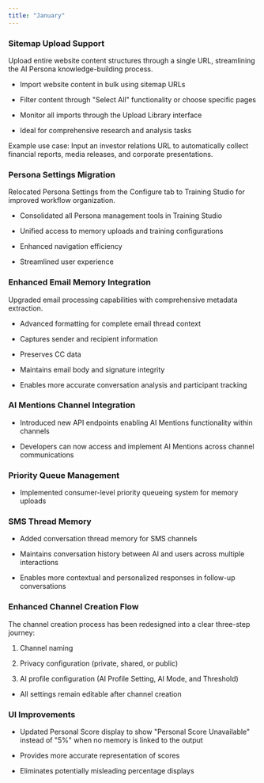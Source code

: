 ```yaml
---
title: "January"
---
```


### **Sitemap Upload Support**

Upload entire website content structures through a single URL, streamlining the AI Persona knowledge-building process.

* Import website content in bulk using sitemap URLs

* Filter content through "Select All" functionality or choose specific pages

* Monitor all imports through the Upload Library interface

* Ideal for comprehensive research and analysis tasks

Example use case: Input an investor relations URL to automatically collect financial reports, media releases, and corporate presentations.


### **Persona Settings Migration**

Relocated Persona Settings from the Configure tab to Training Studio for improved workflow organization.

* Consolidated all Persona management tools in Training Studio

* Unified access to memory uploads and training configurations

* Enhanced navigation efficiency

* Streamlined user experience


### **Enhanced Email Memory Integration**

Upgraded email processing capabilities with comprehensive metadata extraction.

* Advanced formatting for complete email thread context

* Captures sender and recipient information

* Preserves CC data

* Maintains email body and signature integrity

* Enables more accurate conversation analysis and participant tracking


### **AI Mentions Channel Integration**

* Introduced new API endpoints enabling AI Mentions functionality within channels

* Developers can now access and implement AI Mentions across channel communications


### **Priority Queue Management**

* Implemented consumer-level priority queueing system for memory uploads


### **SMS Thread Memory**

* Added conversation thread memory for SMS channels

* Maintains conversation history between AI and users across multiple interactions

* Enables more contextual and personalized responses in follow-up conversations


### **Enhanced Channel Creation Flow**

The channel creation process has been redesigned into a clear three-step journey:

1. Channel naming

2. Privacy configuration (private, shared, or public)

3. AI profile configuration (AI Profile Setting, AI Mode, and Threshold)

* All settings remain editable after channel creation


### **UI Improvements**

* Updated Personal Score display to show "Personal Score Unavailable" instead of "5%" when no memory is linked to the output

* Provides more accurate representation of scores

* Eliminates potentially misleading percentage displays
